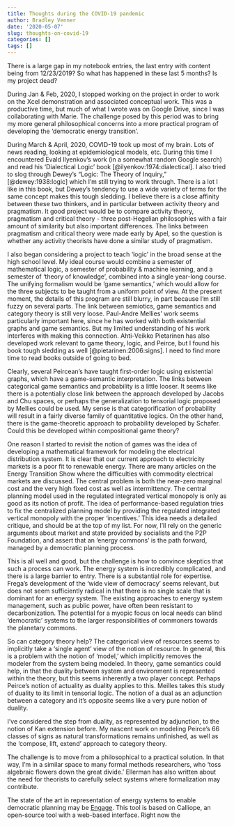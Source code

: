 ```yaml
---
title: Thoughts during the COVID-19 pandemic
author: Bradley Venner
date: '2020-05-07'
slug: thoughts-on-covid-19
categories: []
tags: []
---
```


There is a large gap in my notebook entries, the last entry with content being from 12/23/2019?  So what has happened in these last 5 months?  Is my project dead?

During Jan & Feb, 2020, I stopped working on the project in order to work on the Xcel demonstration and associated conceptual work.  This was a productive time, but much of what I wrote was on Google Drive, since I was collaborating with Marie.  The challenge posed by this period was to bring my more general philosophical concerns into a more practical program of developing the 'democratic energy transition'.

During March & April, 2020, COVID-19 took up most of my brain.  Lots of news reading, looking at epidemiological models, etc.  During this time I encountered Evald Ilyenkov's work (in a somewhat random Google search) and read his 'Dialectical Logic' book [@ilyenkov:1974:dialectical].  I also tried to slog through Dewey's "Logic:  The Theory of Inquiry," [@dewey:1938:logic] which I'm still trying to work through.  There is a lot I like in this book, but Dewey's tendency to use a wide variety of terms for the same concept makes this tough sledding.  I believe there is a close affinity between these two thinkers, and in particular between activity theory and pragmatism.  It good project would be to compare activity theory, pragmatism and critical theory - three post-Hegelian philosophies with a fair amount of similarity but also important differences.  The links between pragmatism and critical theory were made early by Apel, so the question is whether any activity theorists have done a similar study of pragmatism.  

I also began considering a project to teach 'logic' in the broad sense at the high school level.  My ideal course would combine a semester of mathematical logic, a semester of probability & machine learning, and a semester of 'theory of knowledge', combined into a single year-long course.  The unifying formalism would be 'game semantics,' which would allow for the three subjects to be taught from a uniform point of view.  At the present moment, the details of this program are still blurry, in part because I'm still fuzzy on several parts.  The link between semiotics, game semantics and category theory is still very loose.  Paul-Andre Mellies' work seems particularly important here, since he has worked with both existential graphs and game semantics.  But my limited understanding of his work interferes with making this connection.  Ahti-Veikko Pietarinen has also developed work relevant to game theory, logic, and Peirce, but I found his book tough sledding as well [@pietarinen:2006:signs].  I need to find more time to read books outside of going to bed.  

Clearly, several Peircean's have taught first-order logic using existential graphs, which have a game-semantic interpretation.  The links between categorical game semantics and probability is a little looser.  It seems like there is a potentially close link between the approach developed by Jacobs and Chu spaces, or perhaps the generalization to tensorial logic proposed by Mellies could be used.  My sense is that categorification of probability will result in a fairly diverse family of quantitative logics.  On the other hand, there is the game-theoretic approach to probability developed by Schafer.  Could this be developed within compositional game theory?

One reason I started to revisit the notion of games was the idea of developing a mathematical framework for modeling the electrical distribution system.  It is clear that our current approach to electricity markets is a poor fit to renewable energy.  There are many articles on the Energy Transition Show where the difficulties with commodity electrical markets are discussed.  The central problem is both the near-zero marginal cost and the very high fixed cost as well as intermittency.  The central planning model used in the regulated integrated vertical monopoly is only as good as its notion of profit.  The idea of performance-based regulation tries to fix the centralized planning model by providing the regulated integrated vertical monopoly with the proper 'incentives.' This idea needs a detailed critique, and should be at the top of my list.  For now, I'll rely on the generic arguments about market and state provided by socialists and the P2P Foundation, and assert that an 'energy commons' is the path forward, managed by a democratic planning process.

This is all well and good, but the challenge is how to convince skeptics that such a process can work.  The energy system is incredibly complicated, and there is a large barrier to entry. There is a substantial role for expertise.  Frega's development of the 'wide view of democracy' seems relevant, but does not seem sufficiently radical in that there is no single scale that is dominant for an energy system.  The existing approaches to energy system management, such as public power, have often been resistant to decarbonization.  The potential for a myopic focus on local needs can blind 'democratic' systems to the larger responsibilities of commoners towards the planetary commons.  

So can category theory help?  The categorical view of resources seems to implicitly take a 'single agent' view of the notion of resource.  In general, this is a problem with the notion of 'model,' which implicitly removes the modeler from the system being modeled.  In theory, game semantics could help, in that the duality between system and environment is represented within the theory, but this seems inherently a two player concept.  Perhaps Peirce's notion of actuality as duality applies to this.  Meilles takes this study of duality to its limit in tensorial logic.  The notion of a dual as an adjunction between a category and it's opposite seems like a very pure notion of duality.

I've considered the step from duality, as represented by adjunction, to the notion of Kan extension before.  My nascent work on modeling Peirce's 66 classes of signs as natural transformations remains unfinished, as well as the 'compose, lift, extend' approach to category theory.  

The challenge is to move from a philosophical to a practical solution.  In that way, I'm in a similar space to many formal methods researchers, who 'toss algebraic flowers down the great divide.'  Ellerman has also written about the need for theorists to carefully select systems where formalization may contribute.  

The state of the art in representation of energy systems to enable democratic planning may be [Engage](https://www.energy.gov/eere/engage-energy-modeling-tool).  This tool is based on Calliope, an open-source tool with a web-based interface.  Right now the  
